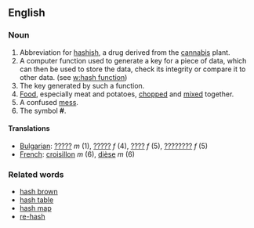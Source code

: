 ==English==

===Noun===
# Abbreviation for [[hashish]], a drug derived from the [[cannabis]] plant.
# A computer function used to generate a key for a piece of data, which can then be used to store the data, check its integrity or compare it to other data. (see [[w:hash function]])
# The key generated by such a function.
# [[Food]], especially meat and potatoes, [[chop]]ped and [[mix]]ed together.
# A confused [[mess]].
# The symbol '''#'''.

====Translations====
*[[Bulgarian]]: [[?????]] ''m'' (1), [[?????]] ''f'' (4), [[????]] ''f'' (5), [[????????]] ''f'' (5)
*[[French]]: [[croisillon]] ''m'' (6), [[dièse]] ''m'' (6)

===Related words===

*[[hash brown]]
*[[hash table]]
*[[hash map]]
*[[re-hash]]
